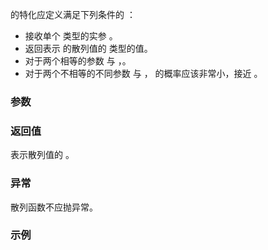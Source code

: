 {{cpp/title|{{dsc small|hash&lt;Key&gt;::}}operator()}}
{{cpp/utility/hash/navbar}}

{{lc|std::hash}} 的特化应定义满足下列条件的 {{tt|operator()}}：

* 接收单个 {{tt|Key}} 类型的实参 {{c|key}}。
* 返回表示 {{c|key}} 的散列值的 {{c|std::size_t}} 类型的值。
* 对于两个相等的参数 {{tt|k1}} 与 {{tt|k2}}，{{c|1=std::hash&lt;Key&gt;()(k1) == std::hash&lt;Key&gt;()(k2)}}。
* 对于两个不相等的不同参数 {{tt|k1}} 与 {{tt|k2}}，{{c|1=std::hash&lt;Key&gt;()(k1) == std::hash&lt;Key&gt;()(k2)}} 的概率应该非常小，接近 {{c|1.0/std::numeric_limits&lt;size_t&gt;::max()}}。

===参数===
{{par begin}}
{{par|key|要被散列的对象}}
{{par end}}

===返回值===
表示散列值的 {{c|std::size_t}}。

===异常===
散列函数不应抛异常。

===示例===
{{example 
|下列代码演示如何为自定义类特化 {{lc|std::hash}} 模板。此散列函数使用 [[enwiki:Fowler–Noll–Vo hash function|Fowler–Noll–Vo]] 散列算法。
|code=
#include &lt;cstdint&gt;
#include &lt;functional&gt;
#include &lt;iostream&gt;
#include &lt;string&gt;

struct Employee
{
    std::string name;
    std::uint64_t ID;
};

namespace std
{
    template &lt;&gt;
    class hash&lt;Employee&gt;
    {
    public:
        std::uint64_t operator()(const Employee&amp; employee) const
        {
             // 用 Fowler-Noll-Vo hash 哈散列函数的变体计算 employee 的散列值
             constexpr std::uint64_t prime{0x100000001B3};
             std::uint64_t result{0xcbf29ce484222325};

             for (std::uint64_t i{}, ie = employee.name.size(); i != ie; ++i)
                 result = (result * prime) ^ employee.name[i];

             return result ^ (employee.ID &lt;&lt; 1);
         }
    };
}

int main()
{
    Employee employee;
    employee.name = "Zaphod Beeblebrox";
    employee.ID = 42;

    std::hash&lt;Employee&gt; hash_fn;
    std::cout &lt;&lt; hash_fn(employee) &lt;&lt; '\n';
}
|output=12615575401975788567
}}

{{langlinks|de|en|es|fr|it|ja|pt|ru}}